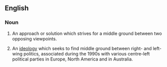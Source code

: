 ==English==
===Noun===
{{en-noun|sg=[[third]] [[way]]}}

# An approach or solution which strives for a middle ground between two opposing viewpoints.
# {{politics}} An [[ideology]] which seeks to find middle ground between right- and left-wing politics, associated during the 1990s with various centre-left political parties in Europe, North America and in Australia.
